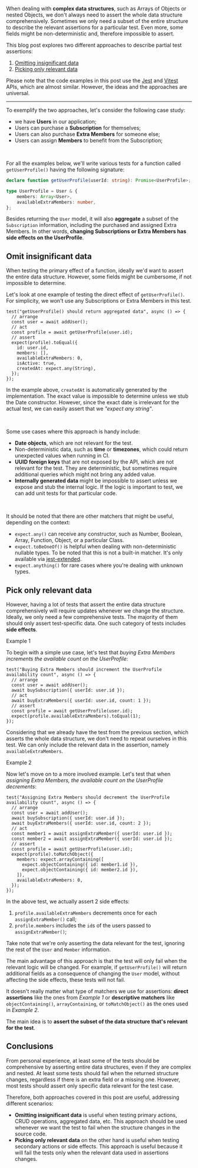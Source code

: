 


When dealing with **complex data structures**, such as Arrays of Objects or nested Objects, we don't always need to assert the whole data structure comprehensively. Sometimes we only need a subset of the entire structure to describe the relevant assertions for a particular test. Even more, some fields might be non-deterministic and, therefore impossible to assert.

This blog post explores two different approaches to describe partial test assertions:

1. [Omitting insignificant data](#omit-insignificant-data)
2. [Picking only relevant data](#pick-only-relevant-data)

Please note that the code examples in this post use the [Jest](https://jestjs.io/docs/expect) and [Vitest](https://vitest.dev/api/expect.html) APIs, which are almost similar. However, the ideas and the approaches are universal.

---

To exemplify the two approaches, let's consider the following case study:

- we have __Users__ in our application;
- Users can purchase a __Subscription__ for themselves;
- Users can also purchase __Extra Members__ for someone else;
- Users can assign __Members__ to benefit from the Subscription;

<br />

For all the examples below, we'll write various tests for a function called `getUserProfile()` having the following signature:

```ts
declare function getUserProfile(userId: string): Promise<UserProfile>;

type UserProfile = User & {
    members: Array<User>,
    availableExtraMembers: number,
};
```

Besides returning the `User` model, it will also **aggregate** a subset of the `Subscription` information, including the purchased and assigned Extra Members. In other words, **changing Subscriptions or Extra Members has side effects on the UserProfile**.

## Omit insignificant data

When testing the primary effect of a function, ideally we'd want to assert the entire data structure. However, some fields might be cumbersome, if not impossible to determine.

Let's look at one example of testing the direct effect of `getUserProfile()`. For simplicity, we won't use any Subscriptions or Extra Members in this test.

```ts{12}
test("getUserProfile() should return aggregated data", async () => {
  // arrange
  const user = await addUser();
  // act
  const profile = await getUserProfile(user.id);
  // assert
  expect(profile).toEqual({
    id: user.id,
    members: [],
    availableExtraMembers: 0,
    isActive: true,
    createdAt: expect.any(String),
  });
});
```

In the example above, `createdAt` is automatically generated by the implementation. The exact value is impossible to determine unless we stub the Date constructor. However, since the exact date is irrelevant for the actual test, we can easily assert that we _"expect any string"_.

<br />

Some use cases where this approach is handy include:

- **Date objects**, which are not relevant for the test.
- Non-deterministic data, such as **time** or **timezones**, which could return unexpected values when running in CI.
- **UUID foreign keys** that are not exposed by the API, which are not relevant for the test. They are deterministic, but sometimes require additional queries which might not bring any added value.
- **Internally generated data** might be impossible to assert unless we expose and stub the internal logic. If the logic is important to test, we can add unit tests for that particular code.

<br />

It should be noted that there are other matchers that might be useful, depending on the context:

- `expect.any()` can receive any constructor, such as Number, Boolean, Array, Function, Object, or a particular Class.
- `expect.toBeOneOf()` is helpful when dealing with non-deterministic nullable types. To be noted that this is not a built-in matcher. It's only available via [jest-extended](https://jest-extended.jestcommunity.dev/docs/matchers/).
- `expect.anything()` for rare cases where you're dealing with unknown types.

## Pick only relevant data

However, having a lot of tests that assert the entire data structure comprehensively will require updates whenever we change the structure. Ideally, we only need a few comprehensive tests. The majority of them should only assert test-specific data. One such category of tests includes **side effects**.

<Subheading>Example 1</Subheading>

To begin with a simple use case, let's test that _buying Extra Members increments the available count on the UserProfile_:

```ts{9}
test("Buying Extra Members should increment the UserProfile availability count", async () => {
  // arrange
  const user = await addUser();
  await buySubscription({ userId: user.id });
  // act
  await buyExtraMembers({ userId: user.id, count: 1 });
  // assert
  const profile = await getUserProfile(user.id);
  expect(profile.availableExtraMembers).toEqual(1);
});
```

Considering that we already have the test from the previous section, which asserts the whole data structure, we don't need to repeat ourselves in this test. We can only include the relevant data in the assertion, namely `availableExtraMembers`.

<Subheading>Example 2</Subheading>

Now let's move on to a more involved example. Let's test that when _assigning Extra Members, the available count on the UserProfile decrements_:

```ts{11-17}
test("Assigning Extra Members should decrement the UserProfile availability count", async () => {
  // arrange
  const user = await addUser();
  await buySubscription({ userId: user.id });
  await buyExtraMembers({ userId: user.id, count: 2 });
  // act
  const member1 = await assignExtraMember({ userId: user.id });
  const member2 = await assignExtraMember({ userId: user.id });
  // assert
  const profile = await getUserProfile(user.id);
  expect(profile).toMatchObject({
    members: expect.arrayContaining([
      expect.objectContaining({ id: member1.id }),
      expect.objectContaining({ id: member2.id }),
    ]),
    availableExtraMembers: 0,
  });
});
```

In the above test, we actually assert 2 side effects:

1. `profile.availableExtraMembers` decrements once for each `assignExtraMember()` call;
2. `profile.members` includes the `id`s of the users passed to `assignExtraMember()`;

Take note that we're only asserting the data relevant for the test, ignoring the rest of the `User` and `Member` information.

The main advantage of this approach is that the test will only fail when the relevant logic will be changed. For example, if `getUserProfile()` will return additional fields as a consequence of changing the `User` model, without affecting the side effects, these tests will not fail.

<Note>
  <p>It doesn't really matter what type of matchers we use for assertions: <strong>direct assertions</strong> like the ones from <i>Example 1</i> or <strong>descriptive matchers</strong> like <code>objectContaining()</code>, <code>arrayContaining</code>, or <code>toMatchObject()</code> as the ones used in <i>Example 2</i>.</p>
  <p>The main idea is to <strong>assert the subset of the data structure that's relevant for the test</strong>.</p>
</Note>

## Conclusions

From personal experience, at least some of the tests should be comprehensive by asserting entire data structures, even if they are complex and nested. At least some tests should fail when the returned structure changes, regardless if there is an extra field or a missing one. However, most tests should assert only specific data relevant for the test case.

Therefore, both approaches covered in this post are useful, addressing different scenarios:

- **Omitting insignificant data** is useful when testing primary actions, CRUD operations, aggregated data, etc. This approach should be used whenever we want the test to fail when the structure changes in the source code.
- **Picking only relevant data** on the other hand is useful when testing secondary actions or side effects. This approach is useful because it will fail the tests only when the relevant data used in assertions changes.
